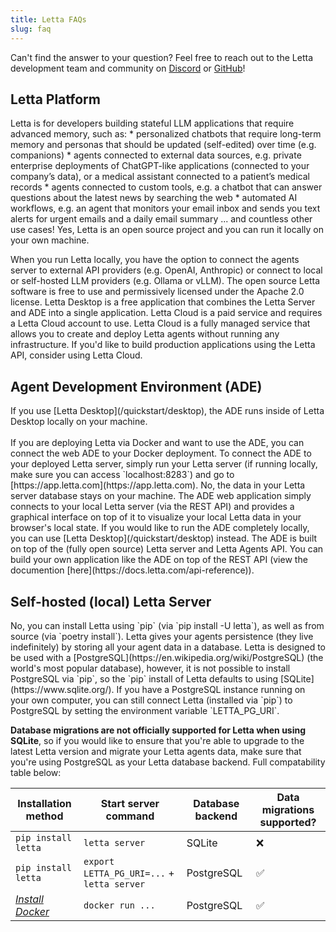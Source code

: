 ```yaml
---
title: Letta FAQs
slug: faq
---
```


Can't find the answer to your question?
Feel free to reach out to the Letta development team and community on [Discord](https://discord.gg/letta) or [GitHub](https://github.com/letta-ai/letta/issues)!

## Letta Platform
<AccordionGroup>
  <Accordion title="Who is Letta for?">
Letta is for developers building stateful LLM applications that require advanced memory, such as:
<Frame>
* personalized chatbots that require long-term memory and personas that should be updated (self-edited) over time (e.g. companions)
* agents connected to external data sources, e.g. private enterprise deployments of ChatGPT-like applications (connected to your company’s data), or a medical assistant connected to a patient’s medical records
* agents connected to custom tools, e.g. a chatbot that can answer questions about the latest news by searching the web
* automated AI workflows, e.g. an agent that monitors your email inbox and sends you text alerts for urgent emails and a daily email summary
</Frame>
... and countless other use cases!
  </Accordion>
  <Accordion title="Can I use Letta locally?">
Yes, Letta is an open source project and you can run it locally on your own machine.

When you run Letta locally, you have the option to connect the agents server to external API providers (e.g. OpenAI, Anthropic) or connect to local or self-hosted LLM providers (e.g. Ollama or vLLM).
  </Accordion>
  <Accordion title="Is Letta free to use?">
The open source Letta software is free to use and permissively licensed under the Apache 2.0 license.
Letta Desktop is a free application that combines the Letta Server and ADE into a single application.
Letta Cloud is a paid service and requires a Letta Cloud account to use.
  </Accordion>
  <Accordion title="What's the difference between open source Letta and Letta Cloud?">
Letta Cloud is a fully managed service that allows you to create and deploy Letta agents without running any infrastructure.
If you'd like to build production applications using the Letta API, consider using Letta Cloud.
  </Accordion>
</AccordionGroup>

## Agent Development Environment (ADE)
<AccordionGroup>
  <Accordion title="How do I use the ADE locally?">
If you use [Letta Desktop](/quickstart/desktop), the ADE runs inside of Letta Desktop locally on your machine.<br /><br />
If you are deploying Letta via Docker and want to use the ADE, you can connect the web ADE to your Docker deployment.
To connect the ADE to your deployed Letta server, simply run your Letta server (if running locally, make sure you can access `localhost:8283`) and go to [https://app.letta.com](https://app.letta.com).
  </Accordion>
  <Accordion title="If I connect the web ADE to my local server, does my agent data get uploaded to letta.com?">
No, the data in your Letta server database stays on your machine.
The ADE web application simply connects to your local Letta server (via the REST API) and provides a graphical interface on top of it to visualize your local Letta data in your browser's local state.
If you would like to run the ADE completely locally, you can use [Letta Desktop](/quickstart/desktop) instead.
  </Accordion>
  <Accordion title="Do I have to use your ADE? Can I build my own?">
The ADE is built on top of the (fully open source) Letta server and Letta Agents API.
You can build your own application like the ADE on top of the REST API (view the documention [here](https://docs.letta.com/api-reference)).
  </Accordion>
</AccordionGroup>

## Self-hosted (local) Letta Server
<AccordionGroup>
  <Accordion title="Do I need to install Docker to use Letta?">
No, you can install Letta using `pip` (via `pip install -U letta`), as well as from source (via `poetry install`).
  </Accordion>
  <Accordion title="What's the difference between installing with pip vs Docker?">
Letta gives your agents persistence (they live indefinitely) by storing all your agent data in a database.
Letta is designed to be used with a [PostgreSQL](https://en.wikipedia.org/wiki/PostgreSQL) (the world's most popular database), however, it is not possible to install PostgreSQL via `pip`, so the `pip` install of Letta defaults to using [SQLite](https://www.sqlite.org/).
If you have a PostgreSQL instance running on your own computer, you can still connect Letta (installed via `pip`) to PostgreSQL by setting the environment variable `LETTA_PG_URI`.

**Database migrations are not officially supported for Letta when using SQLite**, so if you would like to ensure that you're able to upgrade to the latest Letta version and migrate your Letta agents data, make sure that you're using PostgreSQL as your Letta database backend.
Full compatability table below:

| Installation method | Start server command | Database backend | Data migrations supported? |
|---|---|---|---|
| `pip install letta` | `letta server` | SQLite | ❌ |
| `pip install letta` | `export LETTA_PG_URI=...` + `letta server` | PostgreSQL | ✅ |
| *[Install Docker](https://www.docker.com/get-started/)*  |`docker run ...` | PostgreSQL | ✅ |
  </Accordion>
</AccordionGroup>
